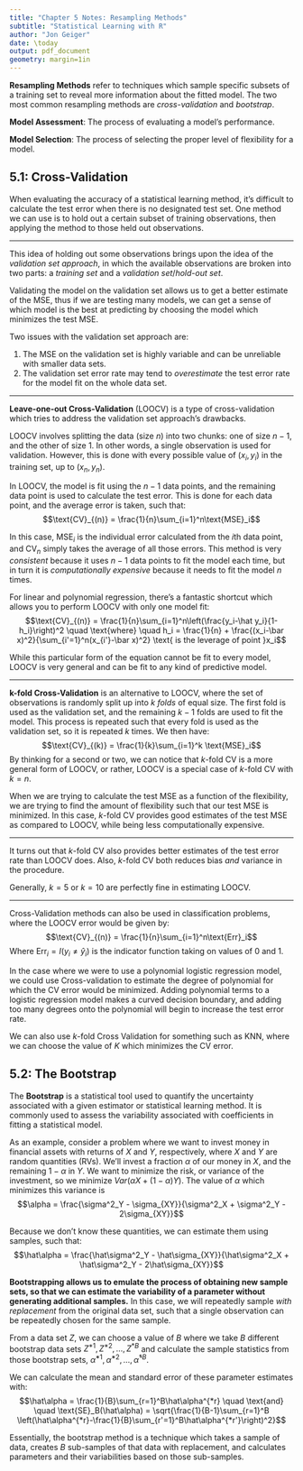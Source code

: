 ```yaml
---
title: "Chapter 5 Notes: Resampling Methods"
subtitle: "Statistical Learning with R"
author: "Jon Geiger"
date: \today
output: pdf_document
geometry: margin=1in
---
```


**Resampling Methods** refer to techniques which sample specific subsets of a training set to reveal more information about the fitted model. The two most common resampling methods are *cross-validation* and *bootstrap*. 

**Model Assessment**: The process of evaluating a model's performance. 

**Model Selection**: The process of selecting the proper level of flexibility for a model. 

## 5.1: Cross-Validation

When evaluating the accuracy of a statistical learning method, it's difficult to calculate the test error when there is no designated test set. One method we can use is to hold out a certain subset of training observations, then applying the method to those held out observations. 

***

This idea of holding out some observations brings upon the idea of the *validation set approach*, in which the available observations are broken into two parts: a *training set* and a *validation set*/*hold-out set*. 

Validating the model on the validation set allows us to get a better estimate of the MSE, thus if we are testing many models, we can get a sense of which model is the best at predicting by choosing the model which minimizes the test MSE. 

Two issues with the validation set approach are: 

1. The MSE on the validation set is highly variable and can be unreliable with smaller data sets. 
2. The validation set error rate may tend to *overestimate* the test error rate for the model fit on the whole data set. 

***

**Leave-one-out Cross-Validation** (LOOCV) is a type of cross-validation which tries to address the validation set approach's drawbacks. 

LOOCV involves splitting the data (size $n$) into two chunks: one of size $n-1$, and the other of size $1$. In other words, a single observation is used for validation. However, this is done with every possible value of $(x_i,y_i)$ in the training set, up to $(x_n,y_n)$. 

In LOOCV, the model is fit using the $n-1$ data points, and the remaining data point is used to calculate the test error. This is done for each data point, and the average error is taken, such that: 
$$\text{CV}_{(n)} = \frac{1}{n}\sum_{i=1}^n\text{MSE}_i$$

In this case, $\text{MSE}_i$ is the individual error calculated from the $i$th data point, and $\text{CV}_n$ simply takes the average of all those errors. This method is very *consistent* because it uses $n-1$ data points to fit the model each time, but in turn it is *computationally expensive* because it needs to fit the model $n$ times. 

For linear and polynomial regression, there's a fantastic shortcut which allows you to perform LOOCV with only one model fit: 
$$\text{CV}_{(n)} = \frac{1}{n}\sum_{i=1}^n\left(\frac{y_i-\hat y_i}{1-h_i}\right)^2 \quad \text{where} \quad h_i = \frac{1}{n} + \frac{(x_i-\bar x)^2}{\sum_{i'=1}^n(x_{i'}-\bar x)^2} \text{ is the leverage of point }x_i$$

While this particular form of the equation cannot be fit to every model, LOOCV is very general and can be fit to any kind of predictive model. 

***

**k-fold Cross-Validation** is an alternative to LOOCV, where the set of observations is randomly split up into $k$ *folds* of equal size. The first fold is used as the validation set, and the remaining $k-1$ folds are used to fit the model. This process is repeated such that every fold is used as the validation set, so it is repeated $k$ times. We then have: 
$$\text{CV}_{(k)} = \frac{1}{k}\sum_{i=1}^k \text{MSE}_i$$
By thinking for a second or two, we can notice that $k$-fold CV is a more general form of LOOCV, or rather, LOOCV is a special case of $k$-fold CV with $k=n$. 

When we are trying to calculate the test MSE as a function of the flexibility, we are trying to find the amount of flexibility such that our test MSE is minimized. In this case, $k$-fold CV provides good estimates of the test MSE as compared to LOOCV, while being less computationally expensive. 

***

It turns out that $k$-fold CV also provides better estimates of the test error rate than LOOCV does. Also, $k$-fold CV both reduces bias *and* variance in the procedure. 

Generally, $k=5$ or $k=10$ are perfectly fine in estimating LOOCV. 

***

Cross-Validation methods can also be used in classification problems, where the LOOCV error would be given by: 
$$\text{CV}_{(n)} = \frac{1}{n}\sum_{i=1}^n\text{Err}_i$$
Where $\text{Err}_i = I(y_i \ne \hat y_i)$ is the indicator function taking on values of 0 and 1. 

In the case where we were to use a polynomial logistic regression model, we could use Cross-validation to estimate the degree of polynomial for which the CV error would be minimized. Adding polynomial terms to a logistic regression model makes a curved decision boundary, and adding too many degrees onto the polynomial will begin to increase the test error rate. 

We can also use $k$-fold Cross Validation for something such as KNN, where we can choose the value of $K$ which minimizes the CV error. 

## 5.2: The Bootstrap

The **Bootstrap** is a statistical tool used to quantify the uncertainty associated with a given estimator or statistical learning method. It is commonly used to assess the variability associated with coefficients in fitting a statistical model. 

As an example, consider a problem where we want to invest money in financial assets with returns of $X$ and $Y$, respectively, where $X$ and $Y$ are random quantities (RVs). We'll invest a fraction $\alpha$ of our money in $X$, and the remaining $1-\alpha$ in $Y$. We want to minimize the risk, or variance of the investment, so we minimize $Var(\alpha X + (1-\alpha)Y)$. The value of $\alpha$ which minimizes this variance is 
$$\alpha = \frac{\sigma^2_Y - \sigma_{XY}}{\sigma^2_X + \sigma^2_Y - 2\sigma_{XY}}$$

Because we don't know these quantities, we can estimate them using samples, such that: 
$$\hat\alpha = \frac{\hat\sigma^2_Y - \hat\sigma_{XY}}{\hat\sigma^2_X + \hat\sigma^2_Y - 2\hat\sigma_{XY}}$$

**Bootstrapping allows us to emulate the process of obtaining new sample sets, so that we can estimate the variability of a parameter without generating additional samples.** In this case, we will repeatedly sample *with replacement* from the original data set, such that a single observation can be repeatedly chosen for the same sample. 

From a data set $Z$, we can choose a value of $B$ where we take $B$ different bootstrap data sets $Z^{*1}, Z^{*2}, \ldots, Z^{*B}$ and calculate the sample statistics from those bootstrap sets, $\hat\alpha^{*1}, \hat\alpha^{*2}, \ldots, \hat\alpha^{*B}$. 

We can calculate the mean and standard error of these parameter estimates with: 
$$\hat\alpha = \frac{1}{B}\sum_{r=1}^B\hat\alpha^{*r} \quad \text{and} \quad \text{SE}_B(\hat\alpha) = \sqrt{\frac{1}{B-1}\sum_{r=1}^B \left(\hat\alpha^{*r}-\frac{1}{B}\sum_{r'=1}^B\hat\alpha^{*r'}\right)^2}$$

Essentially, the bootstrap method is a technique which takes a sample of data, creates $B$ sub-samples of that data with replacement, and calculates parameters and their variabilities based on those sub-samples. 